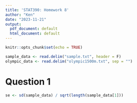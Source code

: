 ```yaml
---
title: 'STAT390: Homework 8'
author: "Ken"
date: "2023-11-21"
output:
  pdf_document: default
  html_document: default
---
```


```r
knitr::opts_chunk$set(echo = TRUE)

sample_data <- read.delim("sample.txt", header = F)
olympic_data <- read.delim("olympic1500m.txt", sep = "")
```

# Question 1
```r
se <- sd(sample_data) / sqrt(length(sample_data[1]))
```